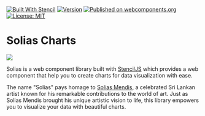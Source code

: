 
<Meta title="Home" />

<style>
{`
  .img {
    text-align: center;
    width: 160px;
    height: auto;
  }
`}
  
</style>

[![Built With Stencil](https://img.shields.io/badge/-Built%20With%20Stencil-16161d.svg?logo=data%3Aimage%2Fsvg%2Bxml%3Bbase64%2CPD94bWwgdmVyc2lvbj0iMS4wIiBlbmNvZGluZz0idXRmLTgiPz4KPCEtLSBHZW5lcmF0b3I6IEFkb2JlIElsbHVzdHJhdG9yIDE5LjIuMSwgU1ZHIEV4cG9ydCBQbHVnLUluIC4gU1ZHIFZlcnNpb246IDYuMDAgQnVpbGQgMCkgIC0tPgo8c3ZnIHZlcnNpb249IjEuMSIgaWQ9IkxheWVyXzEiIHhtbG5zPSJodHRwOi8vd3d3LnczLm9yZy8yMDAwL3N2ZyIgeG1sbnM6eGxpbms9Imh0dHA6Ly93d3cudzMub3JnLzE5OTkveGxpbmsiIHg9IjBweCIgeT0iMHB4IgoJIHZpZXdCb3g9IjAgMCA1MTIgNTEyIiBzdHlsZT0iZW5hYmxlLWJhY2tncm91bmQ6bmV3IDAgMCA1MTIgNTEyOyIgeG1sOnNwYWNlPSJwcmVzZXJ2ZSI%2BCjxzdHlsZSB0eXBlPSJ0ZXh0L2NzcyI%2BCgkuc3Qwe2ZpbGw6I0ZGRkZGRjt9Cjwvc3R5bGU%2BCjxwYXRoIGNsYXNzPSJzdDAiIGQ9Ik00MjQuNywzNzMuOWMwLDM3LjYtNTUuMSw2OC42LTkyLjcsNjguNkgxODAuNGMtMzcuOSwwLTkyLjctMzAuNy05Mi43LTY4LjZ2LTMuNmgzMzYuOVYzNzMuOXoiLz4KPHBhdGggY2xhc3M9InN0MCIgZD0iTTQyNC43LDI5Mi4xSDE4MC40Yy0zNy42LDAtOTIuNy0zMS05Mi43LTY4LjZ2LTMuNkgzMzJjMzcuNiwwLDkyLjcsMzEsOTIuNyw2OC42VjI5Mi4xeiIvPgo8cGF0aCBjbGFzcz0ic3QwIiBkPSJNNDI0LjcsMTQxLjdIODcuN3YtMy42YzAtMzcuNiw1NC44LTY4LjYsOTIuNy02OC42SDMzMmMzNy45LDAsOTIuNywzMC43LDkyLjcsNjguNlYxNDEuN3oiLz4KPC9zdmc%2BCg%3D%3D&colorA=16161d&style=flat-square)](https://stenciljs.com)
[![Version](https://img.shields.io/npm/v/solias.svg)](https://www.npmjs.com/package/solias)
[![Published on webcomponents.org](https://img.shields.io/badge/webcomponents.org-published-blue.svg)](https://www.webcomponents.org/element/solias)
[![License: MIT](https://img.shields.io/badge/License-MIT-yellow.svg)](https://opensource.org/licenses/MIT)

# Solias Charts

<img className="img" src={Solias_Logo} />

Solias is a web component library built with [StencilJS](https://stenciljs.com) which provides a web component that help you to create charts for data visualization with ease.

The name "Solias" pays homage to [Solias Mendis](https://en.wikipedia.org/wiki/Solias_Mendis), a celebrated Sri Lankan artist known for his remarkable contributions to the world of art. Just as Solias Mendis brought his unique artistic vision to life, this library empowers you to visualize your data with beautiful charts.
